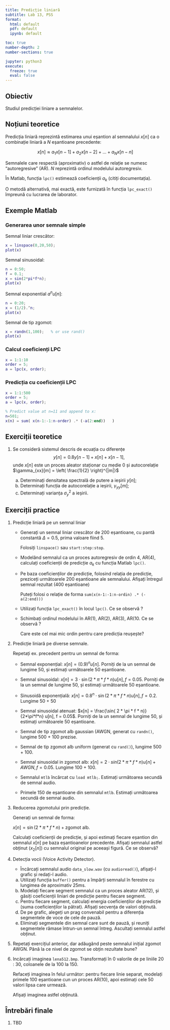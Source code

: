 ```yaml
---
title: Predicție liniară
subtitle: Lab 13, PSS
format:
  html: default
  pdf: default
  ipynb: default

toc: true
number-depth: 2
number-sections: true

jupyter: python3
execute:
  freeze: true
  eval: false
---
```



## Obiectiv

Studiul predicției liniare a semnalelor.

## Noțiuni teoretice

Predicția liniară reprezintă estimarea unui eșantion al semnalului $x[n]$
ca o combinație liniară a $N$ eșantioane precedente:

$$x[n] \approx a_1 x[n-1] + a_2 x[n-2] + ... + a_N x[n-n]$$

Semnalele care respectă (aproximativ) o astfel de relație se numesc "autoregresive" (AR).
$N$ reprezintă ordinul modelului autoregresiv.

În Matlab, funcția `lpc()` estimează coeficienții $a_k$ (citiți documentația).

O metodă alternativă, mai exactă, este furnizată în funcția `lpc_exact()` împreună
cu lucrarea de laborator.

## Exemple Matlab

### Generarea unor semnale simple

Semnal liniar crescător:

```matlab
x = linspace(0,20,50);
plot(x)
```

Semnal sinusoidal:

```matlab
n = 0:50;
f = 0.1;
x = sin(2*pi*f*n);
plot(x)
```

Semnal exponential $a^n u[n]$:

```matlab
n = 0:20;
x = (1/2).^n;
plot(x)
```

Semnal de tip zgomot:

```matlab
x = randn(1,100);   % or use rand()
plot(x)
```


### Calcul coeficienți LPC

```matlab
x = 1:1:10
order = 5;
a = lpc(x, order);
```

### Predicția cu coeficienții LPC

```matlab
x = 1:1:500
order = 5;
a = lpc(x, order);

% Predict value at n=11 and append to x:
n=501;
x(n) = sum( x(n-1:-1:n-order) .* (-a(2:end))   )
```



## Exerciții teoretice

1. Se consideră sistemul descris de ecuația cu diferențe
	$$y[n] = 0.8 y[n-1] + x[n] + x[n-1],$$
	unde $x[n]$ este un proces aleator staționar cu medie $0$ și 
	autocorelație $\gamma_{xx}[m] = \left( \frac{1}{2} \right)^{|m|}$
	
	a. Determinați densitatea spectrală de putere a ieșirii $y[n]$;
	b. Determinați funcția de autocorelație a ieșirii, $\gamma_{yy}[m]$;
	c. Determinați varianța $\sigma_{y}^2$ a ieșirii.

## Exerciții practice

1. Predicție liniară pe un semnal liniar
  
   - Generați un semnal liniar crescător de 200 eșantioane, cu pantă constantă $\Delta = 0.5$, prima valoare fiind 5.
    
	 Folosiți `linspace()` sau `start:step:stop`.
	
   - Modelând semnalul ca un proces autoregresiv de ordin 4, AR(4),
     calculați coeficienții de predicție $a_k$ cu funcția Matlab `lpc()`.
	
   - Pe baza coeficienților de predicție, folosind relația de predicție,
     preziceți următoarele 200 eșantioane ale semnalului.
	 Afișați întregul semnal rezultat (400 eșantioane)
     
     Puteți folosi o relație de forma `sum(x(n-1:-1:n-ordin) .* (-a(2:end)))`

   - Utilizați funcția `lpc_exact()` în locul `lpc()`. Ce se observă ?

   - Schimbați ordinul modelului în AR(1), AR(2), AR(3), AR(10. Ce se observă ?
  
     Care este cel mai mic ordin pentru care predicția reușește?
	

1. Predicție liniară pe diverse semnale.

   Repetați ex. precedent pentru un semnal de forma:
     
   - Semnal exponențial: $x[n] = (0.9)^n u[n]$. Porniți de la un semnal de lungime 50, și estimați următoarele 50 eșantioane.
   
   - Semnal sinusoidal: $x[n] = 3 \cdot \sin( 2 * \pi * f * n) u[n], f = 0.05$. Porniți de la un semnal de lungime 50, și estimați următoarele 50 eșantioane.
   
   - Sinusoidă exponențială: $x[n] = 0.8^n \cdot \sin( 2 * \pi * f * n) u[n], f = 0.2$. Lungime 50 + 50

   - Semnal sinusoidal atenuat: $x[n] = \frac{\sin( 2 * \pi * f * n)}{2*\pi*f*n}  u[n], f = 0.05$. Porniți de la un semnal de lungime 50, și estimați următoarele 50 eșantioane.

   - Semnal de tip zgomot alb gaussian (AWGN, generat cu `randn()`, lungime 500 + 100 prezise.
   
   - Semnal de tip zgomot alb uniform (generat cu `rand()`), lungime 500 + 100.

   - Semnal sinusoidal in zgomot alb: $x[n] = 2 \cdot sin( 2 * \pi * f * n) u[n] + AWGN, f = 0.05$. Lungime 100 + 100.

   - Semnalul `mtlb` încărcat cu `load mtlb;`. Estimați următoarea secundă de semnal audio.   
   
   - Primele 150 de eșantioane din semnalul `mtlb`. Estimați următoarea secundă de semnal audio.   

3. Reducerea zgomotului prin predicție.

   Generați un semnal de forma:
   
   $x[n] = \sin( 2 * \pi * f * n) + \textrm{zgomot alb}$.
   
   Calculați coeficienții de predicție, și apoi estimați fiecare eșantion din semnalul $x[n]$
   pe baza eșantioanelor precedente. Afișați semnalul astfel obținut ($x_2[n]$) cu
   semnalul original pe aceeași figură. Ce se observă?

4. Detecția vocii (Voice Activity Detector).

   - Încărcați semnalul audio `data_slow.wav` (cu `audioread()`), afișați-l grafic și redați-l
audio.

	a. Utilizați funcția `buffer()` pentru a împărți semnalul în ferestre 
	cu lungimea de aproximativ 25ms.
	b. Modelați fiecare segment semnalul ca un proces aleator AR(12), și găsiți
	coeficienții liniari de predicție pentru fiecare segment.
	c. Pentru fiecare segment, calculați energia coeficienților de predicție
       (suma coeficienților la pătrat). Afișați secvența de valori obținută.
	d. De pe grafic, alegeți un prag convenabil pentru a diferenția segmentele de voce de cele de pauză.
	e. Eliminați segmentele din semnal care sunt de pauză, și reuniți segmentele rămase întrun-un semnal întreg.
	   Ascultați semnalul astfel obținut.
	
5. Repetați exercițiul anterior, dar adăugând peste semnalul inițial zgomot AWGN. Până la ce nivel de zgomot
   se obțin rezultate bune?
  
6. Incărcați imaginea `lena512.bmp`. Transformați în 0 valorile de pe liniile 20 : 30, coloanele de la 100 la 150.

   Refaceți imaginea în felul următor: pentru fiecare linie separat, modelați primele 100 eșantioane cun un proces AR(10), 
   apoi estimați cele 50 valori lipsa care urmează. 
   
   Afișați imaginea astfel obținută.

## Întrebări finale

1. TBD
